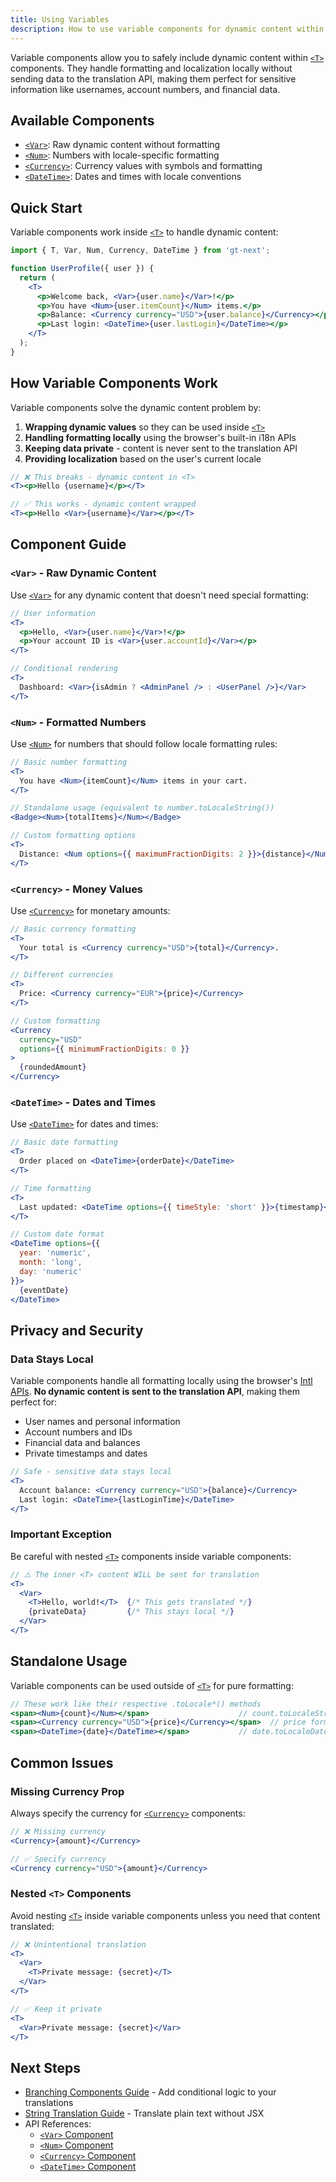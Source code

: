 ```yaml
---
title: Using Variables
description: How to use variable components for dynamic content within translations
---
```


Variable components allow you to safely include dynamic content within [`<T>`](/docs/next/api/components/t) components. They handle formatting and localization locally without sending data to the translation API, making them perfect for sensitive information like usernames, account numbers, and financial data.

## Available Components

- [`<Var>`](/docs/next/api/components/var): Raw dynamic content without formatting
- [`<Num>`](/docs/next/api/components/num): Numbers with locale-specific formatting
- [`<Currency>`](/docs/next/api/components/currency): Currency values with symbols and formatting
- [`<DateTime>`](/docs/next/api/components/datetime): Dates and times with locale conventions

## Quick Start

Variable components work inside [`<T>`](/docs/next/api/components/t) to handle dynamic content:

```jsx
import { T, Var, Num, Currency, DateTime } from 'gt-next';

function UserProfile({ user }) {
  return (
    <T>
      <p>Welcome back, <Var>{user.name}</Var>!</p>
      <p>You have <Num>{user.itemCount}</Num> items.</p>
      <p>Balance: <Currency currency="USD">{user.balance}</Currency></p>
      <p>Last login: <DateTime>{user.lastLogin}</DateTime></p>
    </T>
  );
}
```

## How Variable Components Work

Variable components solve the dynamic content problem by:

1. **Wrapping dynamic values** so they can be used inside [`<T>`](/docs/next/api/components/t)
2. **Handling formatting locally** using the browser's built-in i18n APIs  
3. **Keeping data private** - content is never sent to the translation API
4. **Providing localization** based on the user's current locale

```jsx
// ❌ This breaks - dynamic content in <T>
<T><p>Hello {username}</p></T>

// ✅ This works - dynamic content wrapped
<T><p>Hello <Var>{username}</Var></p></T>
```

## Component Guide

### `<Var>` - Raw Dynamic Content

Use [`<Var>`](/docs/next/api/components/var) for any dynamic content that doesn't need special formatting:

```jsx
// User information
<T>
  <p>Hello, <Var>{user.name}</Var>!</p>
  <p>Your account ID is <Var>{user.accountId}</Var></p>
</T>

// Conditional rendering
<T>
  Dashboard: <Var>{isAdmin ? <AdminPanel /> : <UserPanel />}</Var>
</T>
```

### `<Num>` - Formatted Numbers

Use [`<Num>`](/docs/next/api/components/num) for numbers that should follow locale formatting rules:

```jsx
// Basic number formatting
<T>
  You have <Num>{itemCount}</Num> items in your cart.
</T>

// Standalone usage (equivalent to number.toLocaleString())
<Badge><Num>{totalItems}</Num></Badge>

// Custom formatting options
<T>
  Distance: <Num options={{ maximumFractionDigits: 2 }}>{distance}</Num> km
</T>
```

### `<Currency>` - Money Values

Use [`<Currency>`](/docs/next/api/components/currency) for monetary amounts:

```jsx
// Basic currency formatting
<T>
  Your total is <Currency currency="USD">{total}</Currency>.
</T>

// Different currencies
<T>
  Price: <Currency currency="EUR">{price}</Currency>
</T>

// Custom formatting
<Currency 
  currency="USD" 
  options={{ minimumFractionDigits: 0 }}
>
  {roundedAmount}
</Currency>
```

### `<DateTime>` - Dates and Times

Use [`<DateTime>`](/docs/next/api/components/datetime) for dates and times:

```jsx
// Basic date formatting
<T>
  Order placed on <DateTime>{orderDate}</DateTime>
</T>

// Time formatting
<T>
  Last updated: <DateTime options={{ timeStyle: 'short' }}>{timestamp}</DateTime>
</T>

// Custom date format
<DateTime options={{ 
  year: 'numeric', 
  month: 'long', 
  day: 'numeric' 
}}>
  {eventDate}
</DateTime>
```

## Privacy and Security

### Data Stays Local
Variable components handle all formatting locally using the browser's [Intl APIs](https://developer.mozilla.org/en-US/docs/Web/JavaScript/Reference/Global_Objects/Intl). **No dynamic content is sent to the translation API**, making them perfect for:

- User names and personal information
- Account numbers and IDs
- Financial data and balances
- Private timestamps and dates

```jsx
// Safe - sensitive data stays local
<T>
  Account balance: <Currency currency="USD">{balance}</Currency>
  Last login: <DateTime>{lastLoginTime}</DateTime>
</T>
```

### Important Exception
Be careful with nested [`<T>`](/docs/next/api/components/t) components inside variable components:

```jsx
// ⚠️ The inner <T> content WILL be sent for translation
<T>
  <Var>
    <T>Hello, world!</T>  {/* This gets translated */}
    {privateData}         {/* This stays local */}
  </Var>
</T>
```

## Standalone Usage

Variable components can be used outside of [`<T>`](/docs/next/api/components/t) for pure formatting:

```jsx
// These work like their respective .toLocale*() methods
<span><Num>{count}</Num></span>                    // count.toLocaleString()
<span><Currency currency="USD">{price}</Currency></span>  // price formatting
<span><DateTime>{date}</DateTime></span>           // date.toLocaleDateString()
```

## Common Issues

### Missing Currency Prop
Always specify the currency for [`<Currency>`](/docs/next/api/components/currency) components:

```jsx
// ❌ Missing currency
<Currency>{amount}</Currency>

// ✅ Specify currency
<Currency currency="USD">{amount}</Currency>
```

### Nested `<T>` Components
Avoid nesting [`<T>`](/docs/next/api/components/t) inside variable components unless you need that content translated:

```jsx
// ❌ Unintentional translation
<T>
  <Var>
    <T>Private message: {secret}</T>
  </Var>
</T>

// ✅ Keep it private
<T>
  <Var>Private message: {secret}</Var>
</T>
```

## Next Steps

- [Branching Components Guide](/docs/next/guides/branches) - Add conditional logic to your translations
- [String Translation Guide](/docs/next/guides/strings) - Translate plain text without JSX
- API References:
  - [`<Var>` Component](/docs/next/api/components/var)
  - [`<Num>` Component](/docs/next/api/components/num) 
  - [`<Currency>` Component](/docs/next/api/components/currency)
  - [`<DateTime>` Component](/docs/next/api/components/datetime)